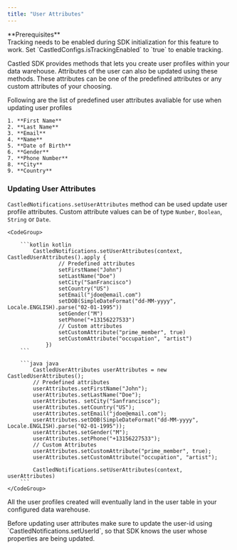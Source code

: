 ```yaml
---
title: "User Attributes"
---
```


<Note>
  **Prerequisites** <br />
  Tracking needs to be enabled during SDK initialization for this feature to work.
  Set `CastledConfigs.isTrackingEnabled` to `true` to enable tracking.
</Note>

Castled SDK provides methods that lets you create user profiles within your data warehouse. Attributes of the user can also be updated
using these methods. These attributes can be one of the predefined attributes or any custom attributes of your choosing.

Following are the list of predefined user attributes avaliable for use when updating user profiles

    1. **First Name**
    2. **Last Name**
    3. **Email**
    4. **Name**
    5. **Date of Birth**
    6. **Gender**
    7. **Phone Number**
    8. **City**
    9. **Country**

### Updating User Attributes

`CastledNotifications.setUserAttributes` method can be used update user profile attributes. Custom attribute values can be of type `Number`, `Boolean`, `String` or `Date`.

    <CodeGroup>

        ```kotlin kotlin
            CastledNotifications.setUserAttributes(context, CastledUserAttributes().apply {
                    // Predefined attributes
                    setFirstName("John")
                    setLastName("Doe")
                    setCity("SanFrancisco")
                    setCountry("US")
                    setEmail("jdoe@email.com")
                    setDOB(SimpleDateFormat("dd-MM-yyyy", Locale.ENGLISH).parse("02-01-1995"))
                    setGender("M")
                    setPhone("+13156227533")
                    // Custom attributes
                    setCustomAttribute("prime_member", true)
                    setCustomAttribute("occupation", "artist")
                })
        ```

        ```java java
            CastledUserAttributes userAttributes = new CastledUserAttributes();
            // Predefined attributes
            userAttributes.setFirstName("John");
            userAttributes.setLastName("Doe");
            userAttributes. setCity("Sanfrancisco");
            userAttributes.setCountry("US");
            userAttributes.setEmail("jdoe@email.com");
            userAttributes.setDOB(SimpleDateFormat("dd-MM-yyyy", Locale.ENGLISH).parse("02-01-1995"));
            userAttributes.setGender("M");
            userAttributes.setPhone("+13156227533");
            // Custom Attributes
            userAttributes.setCustomAttribute("prime_member", true);
            userAttributes.setCustomAttribute("occupation", "artist");

            CastledNotifications.setUserAttributes(context, userAttributes)
        ```
    </CodeGroup>

All the user profiles created will eventually land in the user table in your configured data warehouse.

<Warning>
  Before updating user attributes make sure to update the user-id using
  `CastledNotifications.setUserId`, so that SDK knows the user whose properties
  are being updated.
</Warning>
